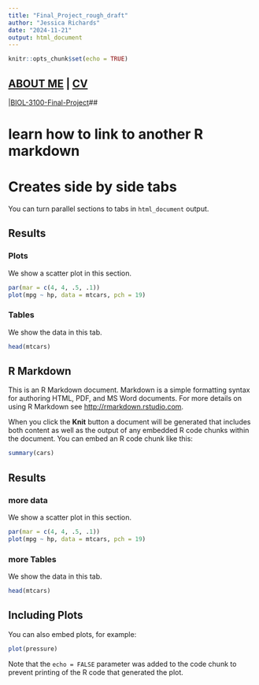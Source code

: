 ```yaml
---
title: "Final_Project_rough_draft"
author: "Jessica Richards"
date: "2024-11-21"
output: html_document
---
```


```r
knitr::opts_chunk$set(echo = TRUE)
```

##  [ABOUT ME](./link) | [CV](./link)
|[BIOL-3100-Final-Project](./BIOL3100_Final_Project.Rmd)##




# learn how to link to another R markdown 


# Creates side by side tabs
You can turn parallel sections to tabs in `html_document` output.

## Results {.tabset}

### Plots

We show a scatter plot in this section.

```r
par(mar = c(4, 4, .5, .1))
plot(mpg ~ hp, data = mtcars, pch = 19)
```

### Tables

We show the data in this tab.

```r
head(mtcars)
```



## R Markdown

This is an R Markdown document. Markdown is a simple formatting syntax for authoring HTML, PDF, and MS Word documents. For more details on using R Markdown see <http://rmarkdown.rstudio.com>.

When you click the **Knit** button a document will be generated that includes both content as well as the output of any embedded R code chunks within the document. You can embed an R code chunk like this:

```r
summary(cars)
```



## Results {.tabset}

### more data

We show a scatter plot in this section.

```r
par(mar = c(4, 4, .5, .1))
plot(mpg ~ hp, data = mtcars, pch = 19)
```

###  more Tables

We show the data in this tab.

```r
head(mtcars)
```



## Including Plots

You can also embed plots, for example:

```r
plot(pressure)
```

Note that the `echo = FALSE` parameter was added to the code chunk to prevent printing of the R code that generated the plot.
